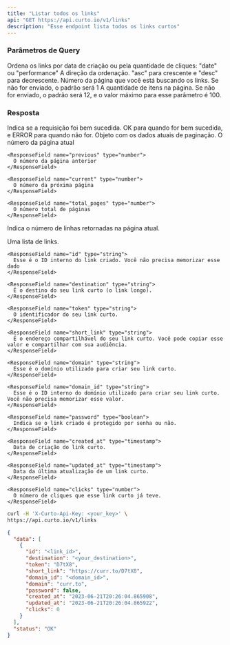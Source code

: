 ```yaml
---
title: "Listar todos os links"
api: "GET https://api.curto.io/v1/links"
description: "Esse endpoint lista todos os links curtos"
---
```


### Parâmetros de Query

<ParamField body="sort_by" type="enum">
  Ordena os links por data de criação ou pela quantidade de cliques: "date" ou "performance"
</ParamField>

<ParamField body="sort_direction" type="enum">
  A direção da ordenação. "asc" para crescente e "desc" para decrescente.
</ParamField>

<ParamField body="page" type="number">
  Número da página que você está buscando os links. Se não for enviado, o padrão será 1
</ParamField>

<ParamField body="page_size" type="number">
  A quantidade de itens na página. Se não for enviado, o padrão será 12, e o valor máximo para esse parâmetro é 100.
</ParamField>

### Resposta

<ResponseField name="status" type="string">
  Indica se a requisição foi bem sucedida. OK para quando for bem sucedida, e ERROR para quando não for.
</ResponseField>

<ResponseField name="pagination" type="object">
  Objeto com os dados atuais de paginação.

  <Expandable title="Pagination Object">
    <ResponseField name="current" type="number">
      O número da página atual
    </ResponseField>

    <ResponseField name="previous" type="number">
      O número da página anterior
    </ResponseField>

    <ResponseField name="current" type="number">
      O número da próxima página
    </ResponseField>

    <ResponseField name="total_pages" type="number">
      O número total de páginas
    </ResponseField>
  </Expandable>
</ResponseField>

<ResponseField name="total_rows" type="number">
  Indica o número de linhas retornadas na página atual.
</ResponseField>

<ResponseField name="data" type="array">

  Uma lista de links.

  <Expandable title="Link Object">

    <ResponseField name="id" type="string">
      Esse é o ID interno do link criado. Você não precisa memorizar esse dado
    </ResponseField>

    <ResponseField name="destination" type="string">
      É o destino do seu link curto (o link longo).
    </ResponseField>

    <ResponseField name="token" type="string">
      O identificador do seu link curto.
    </ResponseField>

    <ResponseField name="short_link" type="string">
      É o endereço compartilhável do seu link curto. Você pode copiar esse valor e compartilhar com sua audiência.
    </ResponseField>

    <ResponseField name="domain" type="string">
      Esse é o domínio utilizado para criar seu link curto. 
    </ResponseField>

    <ResponseField name="domain_id" type="string">
      Esse é o ID interno do domínio utilizado para criar seu link curto. Você não precisa memorizar esse valor.
    </ResponseField>

    <ResponseField name="password" type="boolean">
      Indica se o link criado é protegido por senha ou não.
    </ResponseField>

    <ResponseField name="created_at" type="timestamp">
      Data de criação do link curto.
    </ResponseField>

    <ResponseField name="updated_at" type="timestamp">
      Data da última atualização de um link curto.
    </ResponseField>

    <ResponseField name="clicks" type="number">
      O número de cliques que esse link curto já teve.
    </ResponseField>

  </Expandable>

</ResponseField>

<RequestExample>

```bash
curl -H 'X-Curto-Api-Key: <your_key>' \
https://api.curto.io/v1/links
```

</RequestExample>

<ResponseExample>

```json Response
{
  "data": [
    {
      "id": "<link_id>",
      "destination": "<your_destination>",
      "token": "D7tX8",
      "short_link": "https://curr.to/D7tX8",
      "domain_id": "<domain_id>",
      "domain": "curr.to",
      "password": false,
      "created_at": "2023-06-21T20:26:04.865908",
      "updated_at": "2023-06-21T20:26:04.865922",
      "clicks": 0
    }
  ],
  "status": "OK"
}
```

</ResponseExample>
